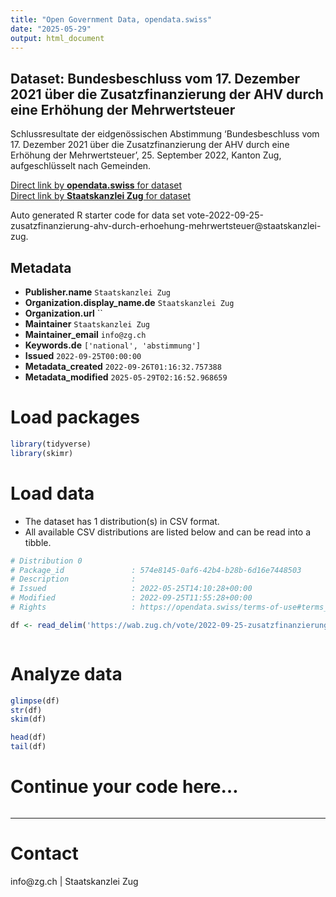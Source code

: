 ```yaml
---
title: "Open Government Data, opendata.swiss"
date: "2025-05-29"
output: html_document
---
```


## Dataset: Bundesbeschluss vom 17. Dezember 2021 über die Zusatzfinanzierung der AHV durch eine Erhöhung der Mehrwertsteuer

Schlussresultate der eidgenössischen Abstimmung 'Bundesbeschluss vom 17. Dezember 2021 über die Zusatzfinanzierung der AHV durch eine Erhöhung der Mehrwertsteuer', 25. September 2022, Kanton Zug, aufgeschlüsselt nach Gemeinden.

[Direct link by **opendata.swiss** for dataset](https://opendata.swiss/de/dataset/bundesbeschluss-vom-17-dezember-2021-uber-die-zusatzfinanzierung-der-ahv-durch-eine-erhohung-de)<br>
[Direct link by **Staatskanzlei Zug** for dataset](https://wab.zug.ch/vote/2022-09-25-zusatzfinanzierung-ahv-durch-erhoehung-mehrwertsteuer/data)

Auto generated R starter code for data set vote-2022-09-25-zusatzfinanzierung-ahv-durch-erhoehung-mehrwertsteuer@staatskanzlei-zug.

## Metadata

- **Publisher.name** `Staatskanzlei Zug`
- **Organization.display_name.de** `Staatskanzlei Zug`
- **Organization.url** ``
- **Maintainer** `Staatskanzlei Zug`
- **Maintainer_email** `info@zg.ch`
- **Keywords.de** `['national', 'abstimmung']`
- **Issued** `2022-09-25T00:00:00`
- **Metadata_created** `2022-09-26T01:16:32.757388`
- **Metadata_modified** `2025-05-29T02:16:52.968659`


# Load packages

```r

library(tidyverse)
library(skimr)

```

# Load data

-   The dataset has 1 distribution(s) in CSV format.
-   All available CSV distributions are listed below and can be read into a tibble.

```r

# Distribution 0
# Package_id               : 574e8145-0af6-42b4-b28b-6d16e7448503
# Description              : 
# Issued                   : 2022-05-25T14:10:28+00:00
# Modified                 : 2022-09-25T11:55:28+00:00
# Rights                   : https://opendata.swiss/terms-of-use#terms_by

df <- read_delim('https://wab.zug.ch/vote/2022-09-25-zusatzfinanzierung-ahv-durch-erhoehung-mehrwertsteuer/data-csv')



```

# Analyze data

```r

glimpse(df)
str(df)
skim(df)

head(df)
tail(df)

```

# Continue your code here...

```r

```

------------------------------------------------------------------------

# Contact

info@zg.ch | Staatskanzlei Zug
